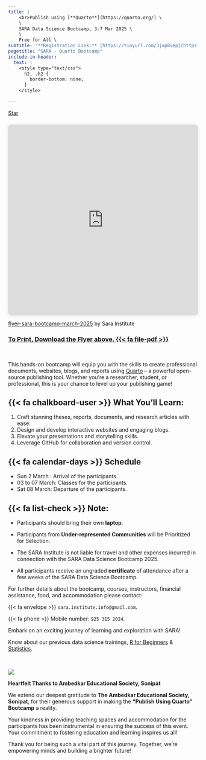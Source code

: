 ```yaml
---
title: |
    <br>Publish using [**Quarto**](https://quarto.org/) \
    \
    SARA Data Science Bootcamp, 3-7 Mar 2025 \
    \
    Free for All \  
subtitle: "**Registration Link:** [https://tinyurl.com/3jup8vep](https://tinyurl.com/3jup8vep)"
pagetitle: "SARA - Quarto Bootcamp"
include-in-header: 
  text: |
    <style type="text/css">
      h2, .h2 {
        border-bottom: none;
      }
    </style>

---
```


<span style="text-shadow: none;"><a class="github-button" href="https://github.com/sara-institute/course-publish-quarto" data-icon="octicon-star" data-size="large" data-show-count="true" aria-label="Star this on GitHub">Star</a><script async defer src="https://buttons.github.io/buttons.js"></script></span>

<div style="position: relative; width: 100%; height: 0; padding-top: 100.0000%;
 padding-bottom: 0; box-shadow: 0 2px 8px 0 rgba(63,69,81,0.16); margin-top: 1.6em; margin-bottom: 0.9em; overflow: hidden;
 border-radius: 8px; will-change: transform;">
  <iframe loading="lazy" style="position: absolute; width: 100%; height: 100%; top: 0; left: 0; border: none; padding: 0;margin: 0;"
    src="https://www.canva.com/design/DAGbZquWzf8/63DuPd5ot0N2kRrxoFSUMw/view?embed" allowfullscreen="allowfullscreen" allow="fullscreen">
  </iframe>
</div>
<a href="https:&#x2F;&#x2F;www.canva.com&#x2F;design&#x2F;DAGbZquWzf8&#x2F;63DuPd5ot0N2kRrxoFSUMw&#x2F;view?utm_content=DAGbZquWzf8&amp;utm_campaign=designshare&amp;utm_medium=embeds&amp;utm_source=link" target="_blank" rel="noopener">flyer-sara-bootcamp-march-2025</a> by Sara Institute


###  [To Print, Download the Flyer above. {{< fa file-pdf >}}](march-bootcamp-sara.pdf)

<br>

::: {.col}
::: {.card}

This hands-on bootcamp will equip you with the skills to create professional documents, websites, blogs, and reports using [Quarto](https://quarto.org/) – a powerful open-source publishing tool. Whether you’re a researcher, student, or professional, this is your chance to level up your publishing game!

## {{< fa chalkboard-user >}} What You’ll Learn:
1. Craft stunning theses, reports, documents, and research articles with ease.  
2. Design and develop interactive websites and engaging blogs.  
3. Elevate your presentations and storytelling skills.  
4. Leverage GitHub for collaboration and version control.

## {{< fa calendar-days >}} Schedule
- Sun 2 March : Arrival of the participants.   
- 03 to 07 March: Classes for the participants.     
- Sat 08 March: Departure of the participants.      

## {{< fa list-check >}} Note:

- Participants should bring their own **laptop**.

- [Participants from **Under-represented Communities** will be Prioritized for Selection.]{.clr-blue}

- [The SARA Institute is not liable for travel and other expenses incurred in connection with the SARA Data Science Bootcamp 2025.]{.clr-tom}
  
- All participants receive an ungraded **certificate** of attendance after a few weeks of the SARA Data Science Bootcamp. 

For further details about the bootcamp, courses, instructors, financial assistance, food, and accommodation please contact:

{{< fa envelope >}} `sara.institute.info@gmail.com`.

{{< fa phone >}} Mobile number: `925 315 2024`.

Embark on an exciting journey of learning and exploration with SARA!

Know about our previous data science trainings, [R for Beginners](https://sara-edu.netlify.app/r-bootcamp/2024-r-lang/r-bootcamp-2024) & [Statistics](https://sara-edu.netlify.app/stats-winter/2024-stats-winter/stats-winter-2024).
<br>

:::
:::

<br>

::: {.col}
::: {.card}

![](images/sonipat-bhawan.png){fig-align="center"}


**Heartfelt Thanks to Ambedkar Educational Society, Sonipat** 

We extend our deepest gratitude to **The Ambedkar Educational Society, Sonipat**, for their generous support in making the **"Publish Using Quarto" Bootcamp** a reality.

Your kindness in providing teaching spaces and accommodation for the participants has been instrumental in ensuring the success of this event. Your commitment to fostering education and learning inspires us all!

Thank you for being such a vital part of this journey. Together, we’re empowering minds and building a brighter future!

:::
:::

<br>
